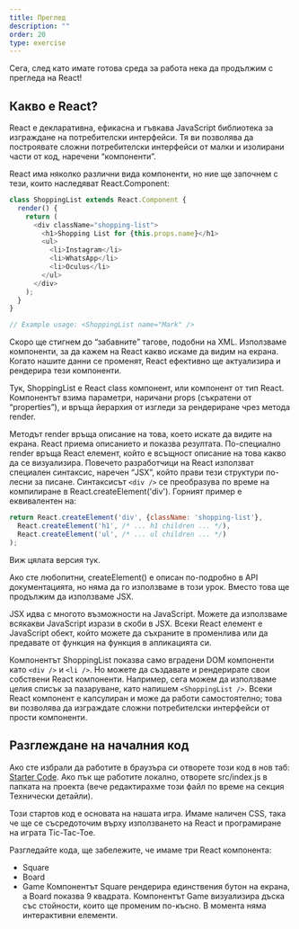 ```yaml
---
title: Преглед
description: ""
order: 20
type: exercise
---
```



Сега, след като имате готова среда за работа нека да продължим с прегледа на React!

## Какво е React?
React е декларативна, ефикасна и гъвкава JavaScript библиотека за изграждане на потребителски интерфейси. Тя ви позволява да построявате сложни потребителски интерфейси от малки и изолирани части от код, наречени “компоненти”.

React има няколко различни вида компоненти, но ние ще започнем с тези, които наследяват React.Component:

```javascript
class ShoppingList extends React.Component {
  render() {
    return (
      <div className="shopping-list">
        <h1>Shopping List for {this.props.name}</h1>
        <ul>
          <li>Instagram</li>
          <li>WhatsApp</li>
          <li>Oculus</li>
        </ul>
      </div>
    );
  }
}

// Example usage: <ShoppingList name="Mark" />
```

Скоро ще стигнем до “забавните” тагове, подобни на XML. Използваме компоненти, за да кажем на React какво искаме да видим на екрана. Когато нашите данни се променят, React ефективно ще актуализира и рендерира тези компоненти.

Тук, ShoppingList е React class компонент, или компонент от тип React. Компонентът взима параметри, наричани props (съкратени от “properties”), и връща йерархия от изгледи за рендериране чрез метода render.

Методът render връща описание на това, което искате да видите на екрана. React приема описанието и показва резултата. 
По-специално render връща React елемент, който е всъщност описание на това какво да се визуализира. Повечето разработчици на React използват специален синтаксис, наречен “JSX”, 
който прави тези структури по-лесни за писане. Синтаксисът `<div />` се преобразува по време на компилиране в React.createElement('div'). 
Горният пример е еквивалентен на:


```javascript
return React.createElement('div', {className: 'shopping-list'},
  React.createElement('h1', /* ... h1 children ... */),
  React.createElement('ul', /* ... ul children ... */)
);
```

Виж цялата версия тук.

Ако сте любопитни, createElement() е описан по-подробно в API документацията, но няма да го използваме в този урок. Вместо това ще продължим да използваме JSX.

JSX идва с многото възможности на JavaScript. Можете да използваме всякакви JavaScript изрази в скоби в JSX. Всеки React елемент е JavaScript обект, който можете да съхраните в променлива или да предавате от функция на функция в апликацията си.

Компонентът ShoppingList показва само вградени DOM компоненти като `<div />` и `<li />`. 
Но можете да създавате и рендерирате свои собствени React компоненти. 
Например, сега можем да използваме целия списък за пазаруване, като напишем `<ShoppingList />`. 
Всеки React компонент е капсулиран и може да работи самостоятелно; това ви позволява да изграждате сложни потребителски интерфейси от прости компоненти.

## Разглеждане на началния код

Ако сте избрали да работите в браузъра си отворете този код в нов таб: [Starter Code](https://codepen.io/gaearon/pen/oWWQNa?editors=0010). Ако пък ще работите локално, отворете src/index.js в папката на проекта (вече редактирахме този файл по време на секция Технически детайли).

Този стартов код е основата на нашата игра. Имаме наличен CSS, така че ще се съсредоточим върху използването на React и програмиране на играта Tic-Tac-Toe.

Разгледайте кода, ще забележите, че имаме три React компонента:

* Square
* Board
* Game
Компонентът Square рендерира единствения бутон на екрана, а Board показва 9 квадрата. Компонентът Game визуализира дъска със стойности, които ще променим по-късно. В момента няма интерактивни елементи.

